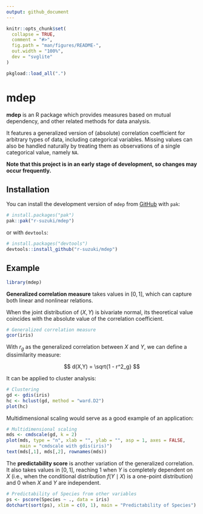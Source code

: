 ```yaml
---
output: github_document
---
```


```r
knitr::opts_chunk$set(
  collapse = TRUE,
  comment = "#>",
  fig.path = "man/figures/README-",
  out.width = "100%",
  dev = "svglite"
)

pkgload::load_all(".")
```

# mdep

<!-- badges: start -->
<!-- badges: end -->

**mdep** is an R package which provides measures based on mutual dependency, and other related methods for data analysis.

It features a generalized version of (absolute) correlation coefficient for arbitrary types of data, including categorical variables. Missing values can also be handled naturally by treating them as observations of a single categorical value, namely `NA`.

**Note that this project is in an early stage of development, so changes may occur frequently.**

## Installation

You can install the development version of `mdep` from [GitHub](https://github.com/) with `pak`:

``` r
# install.packages("pak")
pak::pak("r-suzuki/mdep")
```

or with `devtools`:

``` r
# install.packages("devtools")
devtools::install_github("r-suzuki/mdep")
```

## Example

```r
library(mdep)
```

**Generalized correlation measure** takes values in $[0,1]$, which can capture
both linear and nonlinear relations.

When the joint distribution of $(X,Y)$ is bivariate normal, its theoretical value
coincides with the absolute value of the correlation coefficient.

```r
# Generalized correlation measure
gcor(iris)
```

With $r_g$ as the generalized correlation between $X$ and $Y$, we can define
a dissimilarity measure:

$$
d(X,Y) = \sqrt{1 - r^2_g}
$$

It can be applied to cluster analysis:

```r
# Clustering
gd <- gdis(iris)
hc <- hclust(gd, method = "ward.D2")
plot(hc)
```

Multidimensional scaling would serve as a good example of an application:

```r
# Multidimensional scaling
mds <- cmdscale(gd, k = 2)
plot(mds, type = "n", xlab = "", ylab = "", asp = 1, axes = FALSE,
     main = "cmdscale with gdis(iris)")
text(mds[,1], mds[,2], rownames(mds))
```

The **predictability score** is another variation of the generalized correlation.
It also takes values in $[0,1]$, reaching $1$ when $Y$ is completely dependent
on $X$ (i.e., when the conditional distribution $f(Y \mid X)$ is a one-point distribution)
and $0$ when $X$ and $Y$ are independent.

```r
# Predictability of Species from other variables
ps <- pscore(Species ~ ., data = iris)
dotchart(sort(ps), xlim = c(0, 1), main = "Predictability of Species")
```
